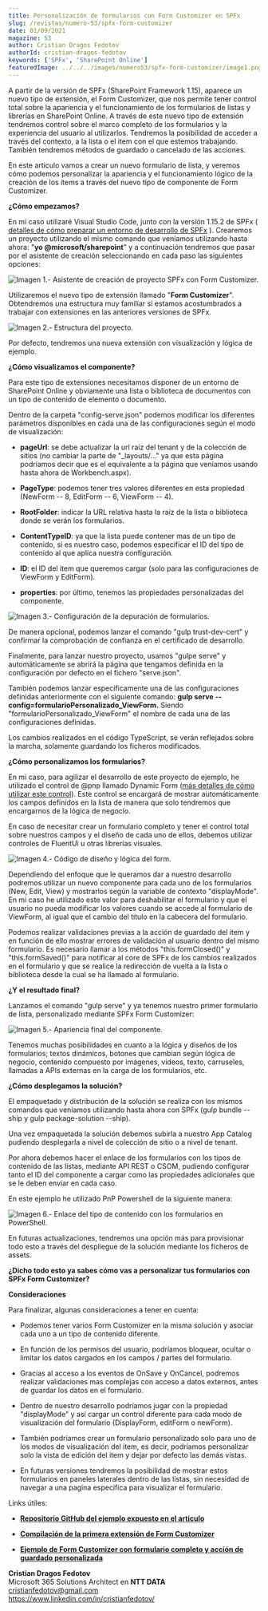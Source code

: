 ```yaml
---
title: Personalización de formularios con Form Customizer en SPFx
slug: /revistas/numero-53/spfx-form-customizer
date: 01/09/2021
magazine: 53
author: Cristian Dragos Fedotov
authorId: cristian-dragos-fedotov
keywords: ['SPFx', 'SharePoint Online']
featuredImage: ../../../images/numero53/spfx-form-customizer/image1.png
---
```


A partir de la versión de SPFx (SharePoint Framework 1.15), aparece un
nuevo tipo de extensión, el Form Customizer, que nos permite tener
control total sobre la apariencia y el funcionamiento de los formularios
de listas y librerías en SharePoint Online. A través de este nuevo tipo
de extensión tendremos control sobre el marco completo de los
formularios y la experiencia del usuario al utilizarlos. Tendremos la
posibilidad de acceder a través del contexto, a la lista o el item con
el que estemos trabajando. También tendremos métodos de guardado o
cancelado de las acciones.

En este articulo vamos a crear un nuevo formulario de lista, y veremos
cómo podemos personalizar la apariencia y el funcionamiento lógico de la
creación de los ítems a través del nuevo tipo de componente de Form
Customizer.

**¿Cómo empezamos?**

En mi caso utilizaré Visual Studio Code, junto con la versión 1.15.2 de
SPFx ( [detalles de cómo preparar un entorno de desarrollo de
SPFx](https://docs.microsoft.com/en-us/sharepoint/dev/spfx/set-up-your-development-environment)
). Crearemos un proyecto utilizando el mismo comando que veníamos
utilizando hasta ahora: "**yo @microsoft/sharepoint**" y a continuación
tendremos que pasar por el asistente de creación seleccionando en cada
paso las siguientes opciones:

![Imagen 1.- Asistente de creación de proyecto SPFx con Form Customizer.](../../../images/numero53/spfx-form-customizer/image1.png)



Utilizaremos el nuevo tipo de extensión llamado "**Form Customizer**".
Obtendremos una estructura muy familiar si estamos acostumbrados a
trabajar con extensiones en las anteriores versiones de SPFx.

![Imagen 2.- Estructura del proyecto.](../../../images/numero53/spfx-form-customizer/image2.png)



Por defecto, tendremos una nueva extensión con visualización y lógica de
ejemplo.

**¿Cómo visualizamos el componente?**

Para este tipo de extensiones necesitamos disponer de un entorno de
SharePoint Online y obviamente una lista o biblioteca de documentos con
un tipo de contenido de elemento o documento.

Dentro de la carpeta "config-serve.json" podemos modificar los
diferentes parámetros disponibles en cada una de las configuraciones
según el modo de visualización:

-   **pageUrl**: se debe actualizar la url raíz del tenant y de la
    colección de sitios (no cambiar la parte de "_layouts/..." ya que
    esta página podríamos decir que es el equivalente a la página que
    veníamos usando hasta ahora de Workbench.aspx).

-   **PageType**: podemos tener tres valores diferentes en esta
    propiedad (NewForm -- 8, EditForm -- 6, ViewForm -- 4).

-   **RootFolder**: indicar la URL relativa hasta la raíz de la lista o
    biblioteca donde se verán los formularios.

-   **ContentTypeID**: ya que la lista puede contener mas de un tipo de
    contenido, si es nuestro caso, podemos especificar el ID del tipo de
    contenido al que aplica nuestra configuración.

-   **ID**: el ID del item que queremos cargar (solo para las
    configuraciones de ViewForm y EditForm).

-   **properties**: por último, tenemos las propiedades personalizadas
    del componente.

![Imagen 3.- Configuración de la depuración de formularios.](../../../images/numero53/spfx-form-customizer/image3.png)



De manera opcional, podemos lanzar el comando "gulp trust-dev-cert" y
confirmar la comprobación de confianza en el certificado de desarrollo.

Finalmente, para lanzar nuestro proyecto, usamos "gulpe serve" y
automáticamente se abrirá la página que tengamos definida en la
configuración por defecto en el fichero "serve.json".

También podemos lanzar específicamente una de las configuraciones
definidas anteriormente con el siguiente comando: **gulp serve
--config=formularioPersonalizado_ViewForm.** Siendo
"formularioPersonalizado_ViewForm" el nombre de cada una de las
configuraciones definidas.

Los cambios realizados en el código TypeScript, se verán reflejados
sobre la marcha, solamente guardando los ficheros modificados.

**¿Cómo personalizamos los formularios?**

En mi caso, para agilizar el desarrollo de este proyecto de ejemplo, he
utilizado el control de @pnp llamado Dynamic Form ([más detalles de
cómo utilizar este
control](https://pnp.github.io/sp-dev-fx-controls-react/controls/DynamicForm/)).
Este control se encargará de mostrar automáticamente los campos
definidos en la lista de manera que solo tendremos que encargarnos de la
lógica de negocio.

En caso de necesitar crear un formulario completo y tener el control
total sobre nuestros campos y el diseño de cada uno de ellos, debemos
utilizar controles de FluentUi u otras librerías visuales.

![Imagen 4.- Código de diseño y lógica del form.](../../../images/numero53/spfx-form-customizer/image4.png)


Dependiendo del enfoque que le queramos dar a nuestro desarrollo
podremos utilizar un nuevo componente para cada uno de los formularios
(New, Edit, View) y mostrarlos según la variable de contexto
"displayMode". En mi caso he utilizado este valor para deshabilitar el
formulario y que el usuario no pueda modificar los valores cuando se
accede al formulario de ViewForm, al igual que el cambio del titulo en
la cabecera del formulario.

Podemos realizar validaciones previas a la acción de guardado del item y
en función de ello mostrar errores de validación al usuario dentro del
mismo formulario. Es necesario llamar a los métodos "this.formClosed()"
y "this.formSaved()" para notificar al core de SPFx de los cambios
realizados en el formulario y que se realice la redirección de vuelta a
la lista o biblioteca desde la cual se ha llamado al formulario.

**¿Y el resultado final?**

Lanzamos el comando "gulp serve" y ya tenemos nuestro primer formulario
de lista, personalizado mediante SPFx Form Customizer:

![Imagen 5.- Apariencia final del componente.](../../../images/numero53/spfx-form-customizer/image5.png)



Tenemos muchas posibilidades en cuanto a la lógica y diseños de los
formularios; textos dinámicos, botones que cambian según lógica de
negocio, contenido compuesto por imágenes, videos, texto, carruseles,
llamadas a APIs externas en la carga de los formularios, etc.

**¿Cómo desplegamos la solución?**

El empaquetado y distribución de la solución se realiza con los mismos
comandos que veníamos utilizando hasta ahora con SPFx (gulp bundle
--ship y gulp package-solution --ship).

Una vez empaquetada la solución debemos subirla a nuestro App Catalog
pudiendo desplegarla a nivel de colección de sitio o a nivel de tenant.

Por ahora debemos hacer el enlace de los formularios con los tipos de
contenido de las listas, mediante API REST o CSOM, pudiendo configurar
tanto el ID del componente a cargar como las propiedades adicionales que
se le deben enviar en cada caso.

En este ejemplo he utilizado PnP Powershell de la siguiente manera:

![Imagen 6.- Enlace del tipo de contenido con los formularios en PowerShell.](../../../images/numero53/spfx-form-customizer/image6.png)



En futuras actualizaciones, tendremos una opción más para provisionar
todo esto a través del despliegue de la solución mediante los ficheros
de assets.

**¿Dicho todo esto ya sabes cómo vas a personalizar tus formularios con SPFx Form Customizer?**

**Consideraciones**

Para finalizar, algunas consideraciones a tener en cuenta:

-   Podemos tener varios Form Customizer en la misma solución y asociar
    cada uno a un tipo de contenido diferente.

-   En función de los permisos del usuario, podríamos bloquear, ocultar
    o limitar los datos cargados en los campos / partes del formulario.

-   Gracias al acceso a los eventos de OnSave y OnCancel, podremos
    realizar validaciones mas complejas con acceso a datos externos,
    antes de guardar los datos en el formulario.

-   Dentro de nuestro desarrollo podríamos jugar con la propiedad
    "displayMode" y así cargar un control diferente para cada modo de
    visualización del formulario (DisplayForm, editForm o newForm).

-   También podríamos crear un formulario personalizado solo para uno de
    los modos de visualización del item, es decir, podríamos
    personalizar solo la vista de edición del item y dejar por defecto
    las demás vistas.

-   En futuras versiones tendremos la posibilidad de mostrar estos
    formularios en paneles laterales dentro de las listas, sin necesidad
    de navegar a una pagina especifica para visualizar el formulario.

Links útiles:

-   [**Repositorio GitHub del ejemplo expuesto en el
    articulo**](https://github.com/cdragosf/SPFxFormCustomizer)

-   [**Compilación de la primera extensión de Form
    Customizer**](https://docs.microsoft.com/en-us/sharepoint/dev/spfx/extensions/get-started/building-form-customizer)

-   [**Ejemplo de Form Customizer con formulario completo y acción de
    guardado
    personalizada**](https://github.com/pnp/spfx-reference-scenarios/tree/main/samples/spfx-formcustomizer-basics)

**Cristian Dragos Fedotov** <br />
Microsoft 365 Solutions Architect en **NTT DATA** <br />
cristianfedotov@gmail.com <br />
https://www.linkedin.com/in/cristianfedotov/
